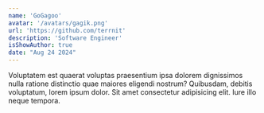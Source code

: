 ```yaml
---
name: 'GoGagoo'
avatar: '/avatars/gagik.png'
url: 'https://github.com/terrnit'
description: 'Software Engineer'
isShowAuthor: true
date: "Aug 24 2024"
---
```


Voluptatem est quaerat voluptas praesentium ipsa dolorem dignissimos nulla ratione distinctio quae maiores eligendi nostrum? Quibusdam, debitis voluptatum, lorem ipsum dolor. Sit amet consectetur adipisicing elit. Iure illo neque tempora.